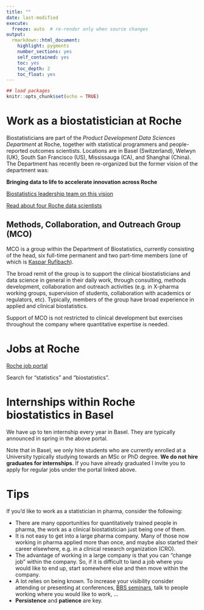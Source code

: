 ```yaml
---
title: ""
date: last-modified
execute:   
  freeze: auto  # re-render only when source changes
output: 
  rmarkdown::html_document:
    highlight: pygments
    number_sections: yes
    self_contained: yes
    toc: yes
    toc_depth: 2
    toc_float: yes
---
```


```r
## load packages
knitr::opts_chunk$set(echo = TRUE)
```

# Work as a biostatistician at Roche

Biostatisticians are part of the _Product Development Data Sciences Department_ at Roche, together with statistical programmers and people-reported outcomes scientists. Locations are in Basel (Switzerland), Welwyn (UK), South San Francisco (US), Mississauga (CA), and Shanghai (China). The Department has recently been re-organized but the former vision of the department was:

**Bringing data to life to accelerate innovation across Roche**

[Biostatistics leadership team on this vision](https://www.youtube.com/watch?v=KeA3e7z7E9Q&authuser=0)

[Read about four Roche data scientists](https://careers.roche.com/global/en/meet-our-data-scientists)

## Methods, Collaboration, and Outreach Group (MCO)

MCO is a group within the Department of Biostatistics, currently consisting of the head, six full-time permanent and two part-time members (one of which is [Kaspar Rufibach](http://www.kasparrufibach.ch)). 

The broad remit of the group is to support the clinical biostatisticians and data science in general in their daily work, through consulting, methods development, collaboration and outreach activities (e.g. in X-pharma working groups, supervision of students, collaboration with academics or regulators, etc). Typically, members of the group have broad experience in applied and clinical biostatistics. 

Support of MCO is not restricted to clinical development but exercises throughout the company where quantitative expertise is needed.

# Jobs at Roche

[Roche job portal](https://careers.roche.com/global/en)

Search for "statistics" and "biostatistics".

# Internships within Roche biostatistics in Basel

We have up to ten internship every year in Basel. They are typically announced in spring in the above portal.

Note that in Basel, we only hire students who are currently enrolled at a University typically studying towards an MSc or PhD degree. **We do not hire graduates for internships**. If you have already graduated I invite you to apply for regular jobs under the portal linked above.

# Tips

If you'd like to work as a statistician in pharma, consider the following:

 + There are many opportunities for quantitatively trained people in pharma, the work as a clinical biostatistician just being one of them.
 + It is not easy to get into a large pharma company. Many of those now working in pharma applied more than once, and maybe also started their career elsewhere, e.g. in a clinical research organization (CRO).
 + The advantage of working in a large company is that you can "change job" within the company. So, if it is difficult to land a job where you would like to end up, start somewhere else and then move within the company.
 + A lot relies on being known. To increase your visibility consider attending or presenting at conferences, [BBS seminars](http://www.bbsbasel.ch), talk to people working where you would like to work, ...
 + **Persistence** and **patience** are key.


